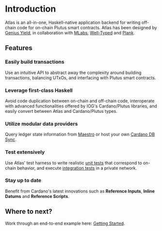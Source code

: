 # Introduction

Atlas is an all-in-one, Haskell-native application backend for writing off-chain code for on-chain Plutus smart contracts. Atlas has been designed by [Genius Yield](https://www.geniusyield.co/?lng=en), in collaboration with [MLabs](https://mlabs.city/), [Well-Typed](https://well-typed.com/) and [Plank](https://www.joinplank.com/).

## Features

### Easily build transactions
Use an intuitive API to abstract away the complexity around building transactions, balancing UTxOs, and interfacing with Plutus smart contracts.

### Leverage first-class Haskell
Avoid code duplication between on-chain and off-chain code, interoperate with advanced functionalities offered by IOG's Cardano/Plutus libraries, and easily convert between Atlas and Cardano/Plutus types.

### Utilize modular data providers
Query ledger state information from [Maestro](https://www.gomaestro.org/dapp-platform) or host your own [Cardano DB Sync](https://github.com/input-output-hk/cardano-db-sync).

### Test extensively
Use Atlas' test harness to write realistic [unit tests](./getting-started/unit-tests) that correspond to on-chain behavior, and execute [integration tests](./getting-started/integration-tests) in a private network.

### Stay up to date
Benefit from Cardano's latest innovations such as **Reference Inputs**, **Inline Datums** and **Reference Scripts**.

## Where to next?
Work through an end-to-end example here: [Getting Started](./getting-started).
